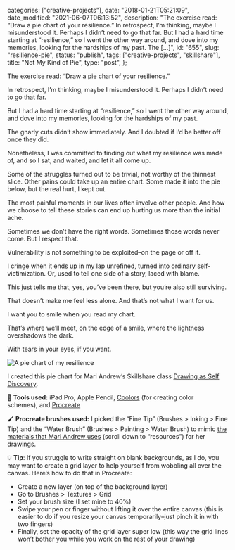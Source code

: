 
  categories: ["creative-projects"],
  date: "2018-01-21T05:21:09",
  date_modified: "2021-06-07T06:13:52",
  description:
    "The exercise read: “Draw a pie chart of your resilience.” In retrospect, I’m thinking, maybe I misunderstood it. Perhaps I didn’t need to go that far. But I had a hard time starting at “resilience,” so I went the other way around, and dove into my memories, looking for the hardships of my past. The […]",
  id: "655",
  slug: "resilience-pie",
  status: "publish",
  tags: ["creative-projects", "skillshare"],
  title: "Not My Kind of Pie",
  type: "post",
};


The exercise read: “Draw a pie chart of your resilience.”

In retrospect, I’m thinking, maybe I misunderstood it. Perhaps I didn’t need to go that far.

But I had a hard time starting at “resilience,” so I went the other way around, and dove into my memories, looking for the hardships of my past.

The gnarly cuts didn’t show immediately. And I doubted if I’d be better off once they did.

Nonetheless, I was committed to finding out what my resilience was made of, and so I sat, and waited, and let it all come up.

Some of the struggles turned out to be trivial, not worthy of the thinnest slice. Other pains could take up an entire chart. Some made it into the pie below, but the real hurt, I kept out.

The most painful moments in our lives often involve other people. And how we choose to tell these stories can end up hurting us more than the initial ache.

Sometimes we don’t have the right words. Sometimes those words never come. But I respect that.

Vulnerability is not something to be exploited–on the page or off it.

I cringe when it ends up in my lap unrefined, turned into ordinary self-victimization. Or, used to tell one side of a story, laced with blame.

This just tells me that, yes, you’ve been there, but you’re also still surviving.

That doesn’t make me feel less alone. And that’s not what I want for us.

I want you to smile when you read my chart.

That’s where we’ll meet, on the edge of a smile, where the lightness overshadows the dark.

With tears in your eyes, if you want.

![A pie chart of my resilience](/pages/posts/resilience-pie/mirha_masala_resilience_pie_chart_8.png "A Pie Chart of My Resilience")

I created this pie chart for Mari Andrew’s Skillshare class [Drawing as Self Discovery](https://skl.sh/3zaPVpF).

<PostFooter title="Tools & Tips">

🔧 **Tools used:** iPad Pro, Apple Pencil, [Coolors](https://coolors.co/) (for creating color schemes), and [Procreate](http://procreate.art)

🖌 **Procreate brushes used:** I picked the “Fine Tip” (Brushes > Inking > Fine Tip) and the “Water Brush” (Brushes > Painting > Water Brush) to mimic [the materials that Mari Andrew uses](https://www.skillshare.com/classes/Drawing-as-Self-Discovery-5-Ways-to-Start/831070146/projects) (scroll down to “resources”) for her drawings.

💡 **Tip**: If you struggle to write straight on blank backgrounds, as I do, you may want to create a grid layer to help yourself from wobbling all over the canvas. Here’s how to do that in Procreate:

- Create a new layer (on top of the background layer)
- Go to Brushes > Textures > Grid
- Set your brush size (I set mine to 40%)
- Swipe your pen or finger without lifting it over the entire canvas (this is easier to do if you resize your canvas temporarily–just pinch it in with two fingers)
- Finally, set the opacity of the grid layer super low (this way the grid lines won’t bother you while you work on the rest of your drawing)

</PostFooter>
